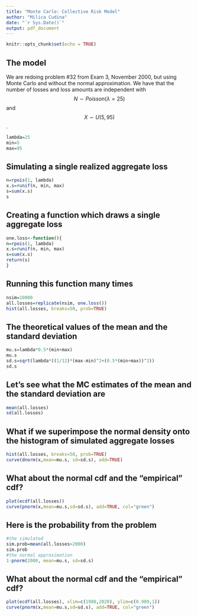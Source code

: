 ```yaml
---
title: "Monte Carlo: Collective Risk Model"
author: "Milica Cudina"
date: "`r Sys.Date()`"
output: pdf_document
---
```


```r
knitr::opts_chunk$set(echo = TRUE)
```
## The model
We are redoing problem \#32 from Exam 3, November 2000, but using Monte Carlo and without the normal approximation. We have that the number of losses and loss amounts are independent with 
$$ N \sim Poisson(\lambda=25) $$
and 
$$ X \sim U(5, 95) $$.
```r
lambda=25
min=5
max=95
```


## Simulating a single realized aggregate loss
```r
n=rpois(1, lambda)
x.s=runif(n, min, max)
s=sum(x.s)
s
```

## Creating a function which draws a single aggregate loss
```r
one.loss<-function(){
n=rpois(1, lambda)
x.s=runif(n, min, max)
s=sum(x.s)
return(s)  
}
```

## Running this function many times
```r
nsim=10000
all.losses=replicate(nsim, one.loss())
hist(all.losses, breaks=50, prob=TRUE)
```

## The theoretical values of the mean and the standard deviation
```r
mu.s=lambda*0.5*(min+max)
mu.s
sd.s=sqrt(lambda*((1/12)*(max-min)^2+(0.5*(min+max))^2))
sd.s
```

## Let's see what the MC estimates of the mean and the standard deviation are
```r
mean(all.losses)
sd(all.losses)
```

## What if we superimpose the normal density onto the histogram of simulated aggregate losses
```r
hist(all.losses, breaks=50, prob=TRUE)
curve(dnorm(x,mean=mu.s, sd=sd.s), add=TRUE)
```

## What about the normal cdf and the "empirical" cdf?
```r
plot(ecdf(all.losses))
curve(pnorm(x,mean=mu.s,sd=sd.s), add=TRUE, col="green")
```

## Here is the probability from the problem
```r
#the simulated
sim.prob=mean(all.losses>2000)
sim.prob
#the normal approximation
1-pnorm(2000, mean=mu.s, sd=sd.s)
```

## What about the normal cdf and the "empirical" cdf?
```r
plot(ecdf(all.losses), xlim=c(1980,2020), ylim=c(0.989,1))
curve(pnorm(x,mean=mu.s,sd=sd.s), add=TRUE, col="green")
```
